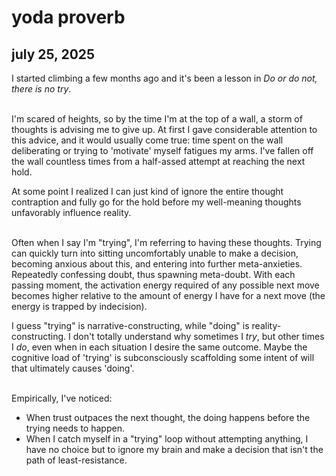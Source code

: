 <h1>yoda proverb</h1>
<h2>july 25, 2025</h2>


I started climbing a few months ago and it's been a lesson in *Do or do not, there is no try*.

<br />
I'm scared of heights, so by the time I'm at the top of a wall, a storm of thoughts is advising me to give up.
At first I gave considerable attention to this advice, and it would usually come true: 
time spent on the wall deliberating or trying to 'motivate' myself fatigues my arms. 
I've fallen off the wall countless times from a half-assed attempt at reaching the next hold. 

<br />

At some point I realized I can just kind of ignore the entire thought contraption and fully go for
the hold before my well-meaning thoughts unfavorably influence reality.

<br />
Often when I say I'm "trying", I'm referring to having these thoughts.
Trying can quickly turn into sitting uncomfortably unable to make a decision, becoming anxious about this, and entering into further meta-anxieties. Repeatedly confessing doubt, thus spawning meta-doubt.
With each passing moment, the activation energy required of any possible next move becomes higher relative to the amount of energy I have for a next move (the energy is trapped by indecision).

<br />

I guess "trying" is narrative-constructing, while "doing" is reality-constructing. I don't totally understand why sometimes I *try*, 
but other times I *do*, even when in each situation I desire the same outcome. 
Maybe the cognitive load of 'trying' is subconsciously scaffolding some intent of will that ultimately causes 'doing'.

<br />
Empirically, I've noticed:

<ul>
    <li>When trust outpaces the next thought, the doing happens before the trying needs to happen.</li>
    <li>When I catch myself in a "trying" loop without attempting anything, 
    I have no choice but to ignore my brain and make a decision that isn't the path of least-resistance.</li>
</ul>